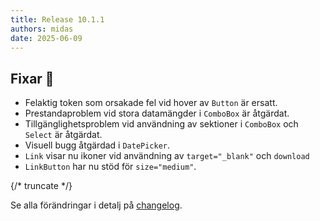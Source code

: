 ```yaml
---
title: Release 10.1.1
authors: midas
date: 2025-06-09
---
```


## Fixar 💉

- Felaktig token som orsakade fel vid hover av `Button` är ersatt.
- Prestandaproblem vid stora datamängder i `ComboBox` är åtgärdat.
- Tillgänglighetsproblem vid användning av sektioner i `ComboBox` och `Select` är åtgärdat.
- Visuell bugg åtgärdad i `DatePicker`.
- `Link` visar nu ikoner vid användning av `target="_blank"` och `download`
- `LinkButton` har nu stöd för `size="medium"`.

{/* truncate */}

Se alla förändringar i detalj på [changelog](https://github.com/migrationsverket/midas/releases/tag/v10.1.1).

